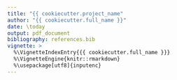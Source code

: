 ```yaml
---
title: "{{ cookiecutter.project_name"
author: "{{ cookiecutter.full_name }}"
date: \today
output: pdf_document
bibliography: references.bib
vignette: >
  %\VignetteIndexEntry{{{ cookiecutter.full_name }}}
  %\VignetteEngine{knitr::rmarkdown}
  %\usepackage[utf8]{inputenc} 
---
```


